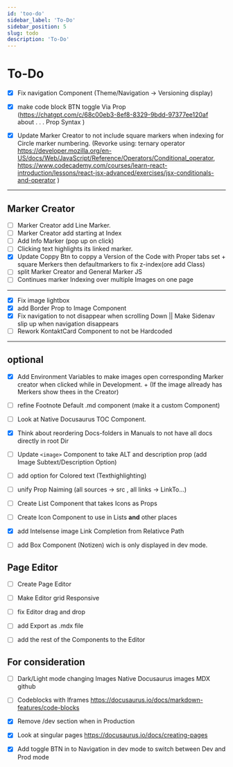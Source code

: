 ```yaml
---
id: 'too-do'
sidebar_label: 'To-Do'
sidebar_position: 5
slug: todo
description: 'To-Do'
---
```

# To-Do




* [x] Fix navigation Component (Theme/Navigation → Versioning display)

* [x] make code block BTN toggle Via Prop (https://chatgpt.com/c/68c00eb3-8ef8-8329-9bdd-97377ee120af about . . . Prop Syntax )

* [x] Update Marker Creator to not include square markers when indexing for Circle marker numbering. (Revorke using: ternary operator https://developer.mozilla.org/en-US/docs/Web/JavaScript/Reference/Operators/Conditional_operator, https://www.codecademy.com/courses/learn-react-introduction/lessons/react-jsx-advanced/exercises/jsx-conditionals-and-operator )



----------
## Marker Creator

* [ ] Marker Creator add Line Marker.
* [ ] Marker Creator add starting at Index
* [ ] Add Info Marker (pop up on click)
* [ ] Clicking text highlights its linked marker.
* [x] Update Coppy Btn to coppy a Version of the Code with Proper tabs set + square Merkers then defaultmarkers to fix z-index(ore add Class)
* [ ] split Marker Creator and General Marker JS
* [ ] Continues marker Indexing over multiple Images on one page

----------


* [x] Fix image lightbox
* [x] add Border Prop to Image Component
* [x] Fix navigation to not disappear when scrolling Down || Make Sidenav slip up when navigation disappears
* [ ] Rework KontaktCard Component to not be Hardcoded

----------



## optional
* [x] Add Environment Variables to make images open corresponding Marker creator when clicked while in Development. + (If the image allready has Merkers show thees in the Creator)


* [ ] refine Footnote Default .md component (make it a custom Component)

* [ ] Look at Native Docusaurus TOC Component.
* [x] Think about reordering Docs-folders in Manuals to not have all docs directly in root Dir

* [ ] Update `<image>` Component to take ALT and description prop (add Image Subtext/Description Option)

* [ ] add option for Colored text (Texthighlighting)
* [ ] unify Prop Naiming (all sources -> src , all links -> LinkTo...)

* [ ] Create List Component that takes Icons as Props
* [ ] Create Icon Component to use in Lists **and** other places

* [x] add Intelsense image Link Completion from Relativce Path
* [ ] add Box Component (Notizen) wich is only displayed in dev mode.



## Page Editor

 * [ ] Create Page Editor
 * [ ] Make Editor grid Responsive
 * [ ] fix Editor drag and drop
 * [ ] add Export as .mdx file
 * [ ] add the rest of the Components to the Editor


## For consideration
* [ ] Dark/Light mode changing Images Native Docusaurus images MDX github
* [ ] Codeblocks with Iframes https://docusaurus.io/docs/markdown-features/code-blocks
* [x] Remove /dev section when in Production
* [x] Look at singular pages https://docusaurus.io/docs/creating-pages

* [x] Add toggle BTN in to Navigation in dev mode to switch between Dev and Prod mode


